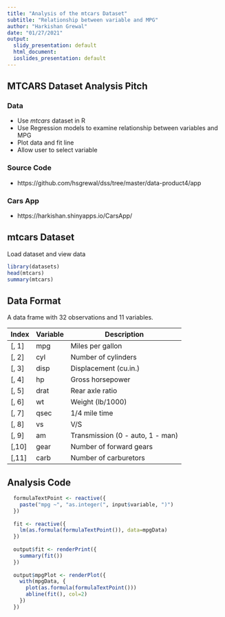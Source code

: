 ```yaml
---
title: "Analysis of the mtcars Dataset"
subtitle: "Relationship between variable and MPG"
author: "Harkishan Grewal"
date: "01/27/2021"
output:
  slidy_presentation: default
  html_document:
  ioslides_presentation: default
---
```


## MTCARS Dataset Analysis Pitch

### Data

- Use *mtcars* dataset in R
- Use Regression models to examine relationship between variables and MPG
- Plot data and fit line
- Allow user to select variable

### Source Code
- https://github.com/hsgrewal/dss/tree/master/data-product4/app

### Cars App
- https://harkishan.shinyapps.io/CarsApp/


## mtcars Dataset

Load dataset and view data
```r
library(datasets)
head(mtcars)
summary(mtcars)
```


## Data Format

A data frame with 32 observations and 11 variables.

| Index | Variable | Description                      |
| ----- | -------- | -------------------------------- |
| [, 1] | mpg      | Miles per gallon                 |
| [, 2] | cyl      | Number of cylinders              |
| [, 3] | disp     | Displacement (cu.in.)            |
| [, 4] | hp       | Gross horsepower                 |
| [, 5] | drat     | Rear axle ratio                  |
| [, 6] | wt       | Weight (lb/1000)                 |
| [, 7] | qsec     | 1/4 mile time                    |
| [, 8] | vs       | V/S                              |
| [, 9] | am       | Transmission (0 - auto, 1 - man) |
| [,10] | gear     | Number of forward gears          |
| [,11] | carb     | Number of carburetors            |


## Analysis Code

```r
  formulaTextPoint <- reactive({
    paste("mpg ~", "as.integer(", input$variable, ")")
  })
  
  fit <- reactive({
    lm(as.formula(formulaTextPoint()), data=mpgData)
  })
  
  output$fit <- renderPrint({
    summary(fit())
  })
  
  output$mpgPlot <- renderPlot({
    with(mpgData, {
      plot(as.formula(formulaTextPoint()))
      abline(fit(), col=2)
    })
  })
```